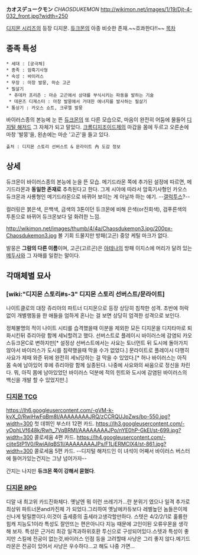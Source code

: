 '''カオスデュークモン''' ''CHAOSDUKEMON''
http://wikimon.net/images/1/19/Djt-4-032_front.jpg?width=250

[[디지몬 시리즈]]의 등장 디지몬. [[듀크몬]]의 아종 비슷한 존재.~~흐콰한다!!~~
[[목차]]

== 종족 특성 ==
 * 세대 : [궁극체]
 * 종족 : 암흑기사형
 * 속성 : 바이러스
 * 무장 : 마창 발뭉, 마순 고곤
 * 필살기
  * 쥬데카 프리즌 : 마순 고곤에서 상대를 부식시키는 파동을 발하는 기술
  * 데몬즈 디제스터 : 마창 발뭉에서 거대한 에너지를 발사하는 필살기
 * 통상기 : 카오스 쇼트, 크루엘 발뭉

바이러스종의 본능에 눈 뜬 [[듀크몬]]의 또 다른 모습으로, 마음이 완전히 어둠에 물들어 [[디지털 해저드]] 그 자체가 되고 말았다. [[크롬디지조이드]]제의 마갑을 몸에 두르고 오른손에 마창 '발뭉'을, 왼손에는 마순 '고곤'을 들고 있다.

 출처 : 디지몬 스토리 선버스트 & 문라이트 內 도감 정보

== 상세 ==
듀크몬이 바이러스종의 본능에 눈을 뜬 모습. 메기드라몬 쪽에 추가된 설정에 따르면, 메기드라몬과 '''동일한 존재로''' 추측된다고 한다. 그게 시야에 따라서 암흑기사형인 카오스 듀크몬과 사룡형인 메기드라몬으로 바뀌어 보이는 게 아닐까 하는 얘기. --[[갤럭투스]]?--

컬러링은 붉은색, 은백색, 금색의 3톤이던 듀크몬에 비해 은색(or진회색), 검푸른색의 투톤으로 바뀌어 듀크몬보다 덜 화려한 느낌.

http://wikimon.net/images/thumb/4/4a/Chaosdukemon3.jpg/200px-Chaosdukemon3.jpg
볼 기회 드물지만 방패(고곤) 중앙 케틸 마크가 없다.

발뭉은 '''그람의 다른 이름'''이며, 고곤(고르곤)은 [[아테나]]의 방패 이지스에 머리가 달려 있는 [[메두사]]와 그 자매를 일컫는 말이다.

== 각매체별 묘사 ==

=== [wiki:"디지몬 스토리#s-3" 디지몬 스토리 선버스트/문라이트] ===
나이트클로의 대장 쥬리아의 파트너 디지몬으로 등장 상당히 침착한 성격. 초반에 허락없이 개별행동을 한 애들을 엄하게 혼나는 걸 보면 상당히 엄격한 성격으로 보인다. 

정체불명의 적이 나이트 시티를 습격했을때 이분을 제외한 모든 디지몬을 디지타마로 퇴화시킨뒤 쥬리아랑 함께 세뇌할려고 했다. 선버스트로 플레이시 바이러스에 감염되 카오스듀크몬C로 변하지만[* 설정상 선버스트에서는 사요는 토너먼트 뒤 도시에 돌아가지 않아서 바이러스가 도시를 침략했을때 막을 수가 없었다.] 문라이트로 플레이시 다행히 사요가 제때 와준 뒤에 완전히 세뇌당하는 걸 막을 수 있었다.[* 허나 바이러스는 아직 몸 속에 남아있어 후에 쥬리아랑 함께 실종된다. 나중에 사요와의 싸움으로 정신을 차린다. 뭐, 아직 몸에 남아있었던 바이러스 덕분에 적의 힌트와 도시에 감염된 바이러스의 백신을 개발 할 수 있었지만.]
=== [[디지몬 TCG]] ===
https://lh6.googleusercontent.com/-gVM-k-kvX_0/RwiHwFqBm8I/AAAAAAAAJRQ/zCCRQUJpZws/bo-550.jpg?width=300
첫 데뷔인 부스터 12편 카드.
https://lh3.googleusercontent.com/-yOphLVf648k/Rwh_7VqBRMI/AAAAAAAAJPo/nYE0hP-GkEI/st-699.jpg?width=300
콜로세움 4편 카드.
https://lh4.googleusercontent.com/-cijteStP1V0/RwiAjlqBS1I/AAAAAAAAJPs/F1LjERMClX4/st-861.jpg?width=300
콜로세움 5편 카드. --디지털 해저드인 이 녀석이 어째서 바이러스 버스터에 들어가있는건지는 그냥 넘어가자--

간지는 나지만 '''듀크몬 쪽이 강해서 묻혔다'''.

=== [[디지몬 RPG]] ===
디알 내 최고위 카드진화체다. 옛날엔 뭐 이런 쓰레기가...란 분위기 였으나 일격 추가로 최상위 파트너몬and카진체
가 되었다.그리하여 옛날에카듀보다 레벨높던 놈들은이제 신나게 털릴뿐이다.이것이 출세중의 출세라고생각할만하다.
스텟은 4/2/2/1로 훌륭한 힘캐 지능도1이라 특성도 잘안뜨는 편은아니다 지능 때문에 고인이된 오류우몬을 생각해 보자.
특성은 근거리 최강 일격과하위호환 투신으로 구성되어있다.스텟과 특성이 좋지만 스킬에 전공이 없는것,바이러스
인점 등을 고려할때 사냥은 그리 좋지 않다.메기드라몬은 전공이 있어서 사냥은 우수하다...고 해도 나중 가면...
